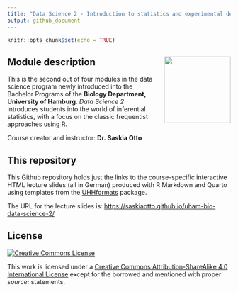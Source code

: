 ```yaml
---
title: "Data Science 2 - Introduction to statistics and experimental design"
output: github_document
---
```


```r
knitr::opts_chunk$set(echo = TRUE)
```


## Module description <img src="images/uhh_logo.png" align="right" width="150" style="margin-left: 20px"/>

This is the second out of four modules in the data science program newly introduced into the Bachelor Programs of the **Biology Department, University of Hamburg**. *Data Science 2* introduces students into the world of inferential statistics, with a focus on the classic frequentist approaches using R.

Course creator and instructor: **Dr. Saskia Otto**

## This repository

This Github repository holds just the links to the course-specific interactive HTML lecture slides (all in German) produced with R Markdown and Quarto using templates from the [UHHformats](https://github.com/uham-bio/UHHformats) package. 

The URL for the lecture slides is: [https://saskiaotto.github.io/uham-bio-data-science-2/](https://saskiaotto.github.io/uham-bio-data-science-2/)


## License

<a rel="license" href="http://creativecommons.org/licenses/by-sa/4.0/">
  <img alt="Creative Commons License" style="border-width:0"
        src="https://i.creativecommons.org/l/by-sa/4.0/80x15.png" />
</a>

This work is licensed under a [Creative Commons Attribution-ShareAlike 4.0 International License ](http://creativecommons.org/licenses/by-sa/4.0/) except for the borrowed and mentioned with proper *source:* statements.

